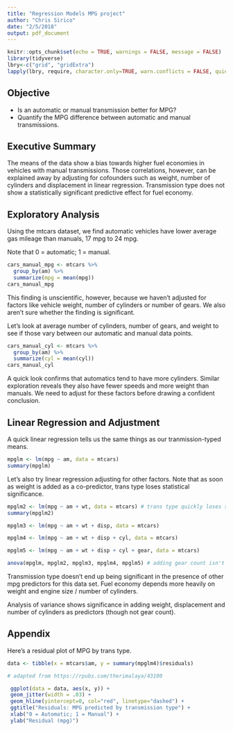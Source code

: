 ```yaml
---
title: "Regression Models MPG project"
author: "Chris Sirico"
date: "2/5/2018"
output: pdf_document
---
```


```r
knitr::opts_chunk$set(echo = TRUE, warnings = FALSE, message = FALSE)
library(tidyverse)
lbry<-c("grid", "gridExtra")
lapply(lbry, require, character.only=TRUE, warn.conflicts = FALSE, quietly = TRUE)
```
<!--
You work for Motor Trend, a magazine about the automobile industry. Looking at a
data set of a collection of cars, they are interested in exploring the 
relationship between a set of variables and miles per gallon (MPG) (outcome). 
They are particularly interested in the following two questions:

“Is an automatic or manual transmission better for MPG”
"Quantify the MPG difference between automatic and manual transmissions"

Review criteria

Peer Grading

The criteria that your classmates will use to evaluate and grade your work are 
shown below. Each criteria is binary: (1 point = criteria met acceptably; 0 
points = criteria not met acceptably)

Criteria

Did the student interpret the coefficients correctly?
Did the student do some exploratory data analyses?
Did the student fit multiple models and detail their strategy for model selection?
Did the student answer the questions of interest or detail why the question(s) is (are) not answerable?
Did the student do a residual plot and some diagnostics?
Did the student quantify the uncertainty in their conclusions and/or perform an inference correctly?
Was the report brief (about 2 pages long) for the main body of the report and no longer than 5 with supporting appendix of figures?
Did the report include an executive summary?
Was the report done in Rmd (knitr)?
-->

## Objective

- Is an automatic or manual transmission better for MPG?
- Quantify the MPG difference between automatic and manual transmissions.

## Executive Summary

The means of the data show a bias towards higher fuel economies in vehicles with manual transmissions. Those correlations, however, can be explained away by adjusting for cofounders such as weight, number of cylinders and displacement in linear regression. Transmission type does not show a statistically significant predictive effect for fuel economy.

## Exploratory Analysis

Using the mtcars dataset, we find automatic vehicles have lower average gas mileage than manuals, 17 mpg to 24 mpg.

Note that 0 = automatic; 1 = manual.
```r
cars_manual_mpg <- mtcars %>%
  group_by(am) %>%
  summarize(mpg = mean(mpg))
cars_manual_mpg
```

This finding is unscientific, however, because we haven't adjusted for factors like vehicle weight, number of cylinders or number of gears. We also aren't sure whether the finding is significant.

Let's look at average number of cylinders, number of gears, and weight to see if those vary between our automatic and manual data points.

```r
cars_manual_cyl <- mtcars %>%
  group_by(am) %>%
  summarize(cyl = mean(cyl))
cars_manual_cyl
```
A quick look confirms that automatics tend to have more cylinders. Similar exploration reveals they also have fewer speeds and more weight than manuals. We need to adjust for these factors before drawing a confident conclusion.

## Linear Regression and Adjustment

A quick linear regression tells us the same things as our tranmission-typed means.
```r
mpglm <- lm(mpg ~ am, data = mtcars)
summary(mpglm)
```

Let's also try linear regression adjusting for other factors. Note that as soon as weight is added as a co-predictor, trans type loses statistical significance.

``` r
mpglm2 <- lm(mpg ~ am + wt, data = mtcars) # trans type quickly loses significance
summary(mpglm2)

mpglm3 <- lm(mpg ~ am + wt + disp, data = mtcars)

mpglm4 <- lm(mpg ~ am + wt + disp + cyl, data = mtcars)

mpglm5 <- lm(mpg ~ am + wt + disp + cyl + gear, data = mtcars)

anova(mpglm, mpglm2, mpglm3, mpglm4, mpglm5) # adding gear count isn't significant
```

Transmission type doesn't end up being significant in the presence of other mpg predictors for this data set. Fuel economy depends more heavily on weight and engine size / number of cylinders.

Analysis of variance shows significance in adding weight, displacement and number of cylinders as predictors (though not gear count).

## Appendix

Here's a residual plot of MPG by trans type.

```r
data <- tibble(x = mtcars$am, y = summary(mpglm4)$residuals)

# adapted from https://rpubs.com/therimalaya/43190

 ggplot(data = data, aes(x, y)) +
 geom_jitter(width = .03) +
 geom_hline(yintercept=0, col="red", linetype="dashed") +
 ggtitle("Residuals: MPG predicted by transmission type") +
 xlab("0 = Automatic; 1 = Manual") +
 ylab("Residual (mpg)")
```
